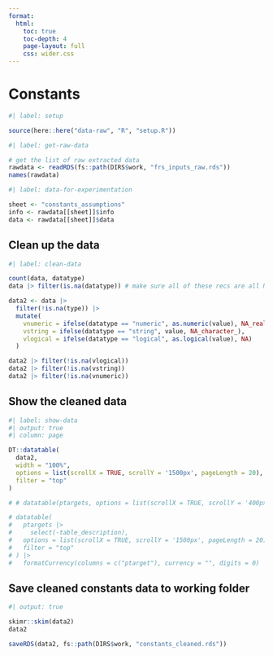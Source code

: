 ```yaml
---
format:
  html:
    toc: true
    toc-depth: 4
    page-layout: full
    css: wider.css
---
```


# Constants

```r
#| label: setup

source(here::here("data-raw", "R", "setup.R"))

```

```r
#| label: get-raw-data

# get the list of raw extracted data
rawdata <- readRDS(fs::path(DIRS$work, "frs_inputs_raw.rds"))
names(rawdata)

```


```r
#| label: data-for-experimentation

sheet <- "constants_assumptions"
info <- rawdata[[sheet]]$info
data <- rawdata[[sheet]]$data

```

## Clean up the data

```r
#| label: clean-data

count(data, datatype)
data |> filter(is.na(datatype)) # make sure all of these recs are all NAs

data2 <- data |>
  filter(!is.na(type)) |>
  mutate(
    vnumeric = ifelse(datatype == "numeric", as.numeric(value), NA_real_),
    vstring = ifelse(datatype == "string", value, NA_character_),
    vlogical = ifelse(datatype == "logical", as.logical(value), NA)
  )

data2 |> filter(!is.na(vlogical))
data2 |> filter(!is.na(vstring))
data2 |> filter(!is.na(vnumeric))

```

## Show the cleaned data

```r
#| label: show-data
#| output: true
#| column: page

DT::datatable(
  data2,
  width = "100%",
  options = list(scrollX = TRUE, scrollY = '1500px', pageLength = 20),
  filter = "top"
)

# # datatable(ptargets, options = list(scrollX = TRUE, scrollY = '400px', paging = TRUE))

# datatable(
#   ptargets |>
#     select(-table_description),
#   options = list(scrollX = TRUE, scrollY = '1500px', pageLength = 20),
#   filter = "top"
# ) |>
#   formatCurrency(columns = c("ptarget"), currency = "", digits = 0)

```

## Save cleaned constants data to working folder

```r
#| output: true

skimr::skim(data2)
data2

saveRDS(data2, fs::path(DIRS$work, "constants_cleaned.rds"))

```
